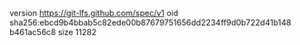version https://git-lfs.github.com/spec/v1
oid sha256:ebcd9b4bbab5c82ede00b87679751656dd2234ff9d0b722d41b148b461ac56c8
size 11282

